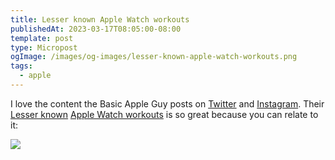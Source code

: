 ```yaml
---
title: Lesser known Apple Watch workouts
publishedAt: 2023-03-17T08:05:00-08:00
template: post
type: Micropost
ogImage: /images/og-images/lesser-known-apple-watch-workouts.png
tags:
  - apple
---
```


I love the content the Basic Apple Guy posts on [Twitter](https://twitter.com/BasicAppleGuy) and [Instagram](https://www.instagram.com/thebasicappleguy/). Their [Lesser known](https://basicappleguy.com/basicappleblog/lesser-known-apple-watch-workouts-ii) [Apple Watch workouts](https://basicappleguy.com/basicappleblog/lesserknownapplewatchworkoutsi) is so great because you can relate to it:

<div className="full-width">
  <img src="/wp-content/uploads/2023/03/lesser-known-apple-watch-workouts.jpg" />
</div>
